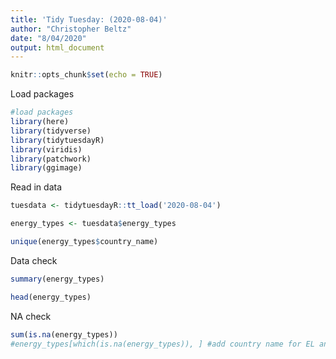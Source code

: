 ```yaml
---
title: 'Tidy Tuesday: (2020-08-04)'
author: "Christopher Beltz"
date: "8/04/2020"
output: html_document
---
```


```r
knitr::opts_chunk$set(echo = TRUE)
```


Load packages

```r
#load packages
library(here)
library(tidyverse) 
library(tidytuesdayR)
library(viridis)
library(patchwork)
library(ggimage)
```


Read in data

```r
tuesdata <- tidytuesdayR::tt_load('2020-08-04')

energy_types <- tuesdata$energy_types

unique(energy_types$country_name)
```



Data check

```r
summary(energy_types)

head(energy_types)
```


NA check

```r
sum(is.na(energy_types)) 
#energy_types[which(is.na(energy_types)), ] #add country name for EL and UK
```

